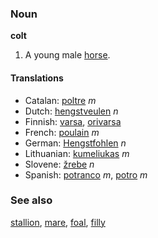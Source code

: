 === Noun ===
'''colt'''

#A young male [[horse]].

==== Translations ====
*Catalan: [[poltre]] ''m''
*Dutch: [[hengstveulen]] ''n''
*Finnish: [[varsa]], [[orivarsa]]
*French: [[poulain]] ''m''
*German: [[Hengstfohlen]] ''n''
*Lithuanian: [[kumeliukas]] ''m''
*Slovene: [[žrebe]] ''n''
*Spanish: [[potranco]] ''m'', [[potro]] ''m''

=== See also ===
[[stallion]], [[mare]], [[foal]], [[filly]]